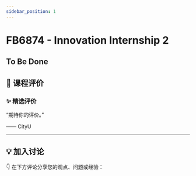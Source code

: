 ```yaml
---
sidebar_position: 1
---
```



# FB6874 - Innovation Internship 2

## To Be Done

## **💬 课程评价**

### ✨ **精选评价**
<div className={commentStyles.commentBox}>
    <p className={commentStyles.commentText}>
        “期待你的评价。”
    </p>
    <p className={commentStyles.commentAuthor}>—— CityU</p>
</div>

---

## **💡 加入讨论**

👇 在下方评论分享您的观点、问题或经验：
<Utterances />
